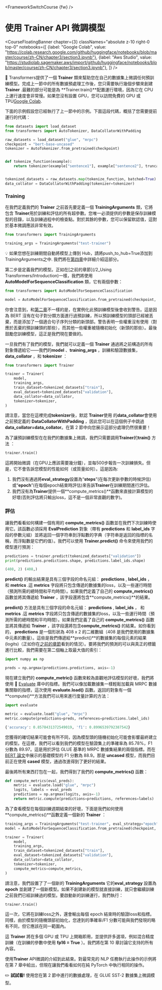 <FrameworkSwitchCourse {fw} />

# 使用 Trainer API 微調模型

<CourseFloatingBanner chapter={3}
  classNames="absolute z-10 right-0 top-0"
  notebooks={[
    {label: "Google Colab", value: "https://colab.research.google.com/github/huggingface/notebooks/blob/master/course/zh-CN/chapter3/section3.ipynb"},
    {label: "Aws Studio", value: "https://studiolab.sagemaker.aws/import/github/huggingface/notebooks/blob/master/course/zh-CN/chapter3/section3.ipynb"},
]} />

<Youtube id="nvBXf7s7vTI"/>

🤗 Transformers提供了一個 **Trainer** 類來幫助您在自己的數據集上微調任何預訓練模型。完成上一節中的所有數據預處理工作後，您只需要執行幾個步驟來創建 **Trainer** .最難的部分可能是為 **Trainer.train()**配置運行環境，因為它在 CPU 上運行速度會非常慢。如果您沒有設置 GPU，您可以訪問免費的 GPU 或 TPU[Google Colab](https://colab.research.google.com/).

下面的示例假設您已經執行了上一節中的示例。下面這段代碼，概括了您需要提前運行的代碼：

```py
from datasets import load_dataset
from transformers import AutoTokenizer, DataCollatorWithPadding

raw_datasets = load_dataset("glue", "mrpc")
checkpoint = "bert-base-uncased"
tokenizer = AutoTokenizer.from_pretrained(checkpoint)


def tokenize_function(example):
    return tokenizer(example["sentence1"], example["sentence2"], truncation=True)


tokenized_datasets = raw_datasets.map(tokenize_function, batched=True)
data_collator = DataCollatorWithPadding(tokenizer=tokenizer)
```

### Training

在我們定義我們的 **Trainer** 之前首先要定義一個 **TrainingArguments** 類，它將包含 **Trainer**用於訓練和評估的所有超參數。您唯一必須提供的參數是保存訓練模型的目錄，以及訓練過程中的檢查點。對於其餘的參數，您可以保留默認值，這對於基本微調應該非常有效。

```py
from transformers import TrainingArguments

training_args = TrainingArguments("test-trainer")
```

<Tip>

💡 如果您想在訓練期間自動將模型上傳到 Hub，請將push_to_hub=True添加到TrainingArguments之中. 我們將在[第四章](/course/chapter4/3)中詳細介紹這部分。

</Tip>

第二步是定義我們的模型。正如在[之前的章節](/2_Using Transformers/Introduction)一樣，我們將使用 **AutoModelForSequenceClassification** 類，它有兩個參數：

```py
from transformers import AutoModelForSequenceClassification

model = AutoModelForSequenceClassification.from_pretrained(checkpoint, num_labels=2)
```

你會注意到，和[第二章](/course/chapter2)不一樣的是，在實例化此預訓練模型後會收到警告。這是因為 BERT 沒有在句子對分類方面進行過預訓練，所以預訓練模型的頭部已經被丟棄，而是添加了一個適合句子序列分類的新頭部。警告表明一些權重沒有使用（對應於丟棄的預訓練頭的那些），而其他一些權重被隨機初始化（新頭的那些）。最後鼓勵您訓練模型，這正是我們現在要做的。

一旦我們有了我們的模型，我們就可以定義一個 **Trainer** 通過將之前構造的所有對象傳遞給它——我們的**model** 、**training_args** ，訓練和驗證數據集，**data_collator** ，和 **tokenizer** ：

```py
from transformers import Trainer

trainer = Trainer(
    model,
    training_args,
    train_dataset=tokenized_datasets["train"],
    eval_dataset=tokenized_datasets["validation"],
    data_collator=data_collator,
    tokenizer=tokenizer,
)
```

請注意，當您在這裡完成**tokenizer**後，默認 **Trainer**使用 的**data_collator**會使用之前預定義的 **DataCollatorWithPadding** ，因此您可以在這個例子中跳過 **data_collator=data_collator**。在第 2 節中向您展示這部分處理仍然很重要！

為了讓預訓練模型在在我們的數據集上微調，我們只需要調用**Trainer**的**train()** 方法 ：

```py
trainer.train()
```

這將開始微調（在GPU上應該需要幾分鐘），並每500步報告一次訓練損失。但是，它不會告訴您模型的性能如何（或質量如何）。這是因為:

1. 我們沒有通過將**eval_strategy**設置為“**steps**”(在每次更新參數的時候評估)或“**epoch**”(在每個epoch結束時評估)來告訴**Trainer**在訓練期間進行評估。
2. 我們沒有為**Trainer**提供一個**compute_metrics()**函數來直接計算模型的好壞(否則評估將只輸出loss，這不是一個非常直觀的數字)。


### 評估

讓我們看看如何構建一個有用的 **compute_metrics()** 函數並在我們下次訓練時使用它。該函數必須採用 **EvalPrediction** 對象（帶有 **predictions** 和 **label_ids** 字段的參數元組）並將返回一個字符串到浮點數的字典（字符串是返回的指標的名稱，而浮點數是它們的值）。我們可以使用 **Trainer.predict()** 命令來使用我們的模型進行預測：

```py
predictions = trainer.predict(tokenized_datasets["validation"])
print(predictions.predictions.shape, predictions.label_ids.shape)
```

```python out
(408, 2) (408,)
```

 **predict()** 的輸出結果是具有三個字段的命名元組： **predictions** , **label_ids** ， 和 **metrics** .這 **metrics** 字段將只包含傳遞的數據集的loss，以及一些運行時間（預測所需的總時間和平均時間）。如果我們定義了自己的 **compute_metrics()** 函數並將其傳遞給 **Trainer** ，該字段還將包含**compute_metrics()**的結果。

**predict()** 方法是具有三個字段的命名元組： **predictions** , **label_ids** ， 和 **metrics** .這 **metrics** 字段將只包含傳遞的數據集的loss，以及一些運行時間（預測所需的總時間和平均時間）。如果我們定義了自己的 **compute_metrics()** 函數並將其傳遞給 **Trainer** ，該字段還將包含**compute_metrics()** 的結果。如你看到的， **predictions** 是一個形狀為 408 x 2 的二維數組（408 是我們使用的數據集中元素的數量）。這些是我們傳遞給**predict()**的數據集的每個元素的結果(logits)（正如你在[之前的章節](/course/chapter2)看到的情況）。要將我們的預測的可以與真正的標籤進行比較，我們需要在第二個軸上取最大值的索引：

```py
import numpy as np

preds = np.argmax(predictions.predictions, axis=-1)
```

現在建立我們的 **compute_metric()** 函數來較為直觀地評估模型的好壞，我們將使用 🤗 [Evaluate](https://github.com/huggingface/evaluate/) 庫中的指標。我們可以像加載數據集一樣輕鬆加載與 MRPC 數據集關聯的指標，這次使用 **evaluate.load()** 函數。返回的對象有一個 **compute()**方法我們可以用來進行度量計算的方法：

```py
import evaluate

metric = evaluate.load("glue", "mrpc")
metric.compute(predictions=preds, references=predictions.label_ids)
```

```python out
{'accuracy': 0.8578431372549019, 'f1': 0.8996539792387542}
```

您獲得的確切結果可能會有所不同，因為模型頭的隨機初始化可能會影響最終建立的模型。在這裡，我們可以看到我們的模型在驗證集上的準確率為 85.78%，F1 分數為 89.97。這是用於評估 GLUE 基準的 MRPC 數據集結果的兩個指標。而在[BERT 論文](https://arxiv.org/pdf/1810.04805.pdf)中展示的基礎模型的 F1 分數為 88.9。那是 **uncased** 模型，而我們目前正在使用 **cased** 模型，通過改進得到了更好的結果。

最後將所有東西打包在一起，我們得到了我們的 **compute_metrics()** 函數：

```py
def compute_metrics(eval_preds):
    metric = evaluate.load("glue", "mrpc")
    logits, labels = eval_preds
    predictions = np.argmax(logits, axis=-1)
    return metric.compute(predictions=predictions, references=labels)
```

為了查看模型在每個訓練週期結束的好壞，下面是我們如何使用**compute_metrics()**函數定義一個新的 **Trainer** ：

```py
training_args = TrainingArguments("test-trainer", eval_strategy="epoch")
model = AutoModelForSequenceClassification.from_pretrained(checkpoint, num_labels=2)

trainer = Trainer(
    model,
    training_args,
    train_dataset=tokenized_datasets["train"],
    eval_dataset=tokenized_datasets["validation"],
    data_collator=data_collator,
    tokenizer=tokenizer,
    compute_metrics=compute_metrics,
)
```

請注意，我們設置了了一個新的 **TrainingArguments** 它的**eval_strategy** 設置為 **epoch** 並創建了一個新模型。如果不創建新的模型就直接訓練，就只會繼續訓練之前我們已經訓練過的模型。要啟動新的訓練運行，我們執行：

```
trainer.train()
```

這一次，它將在訓練loss之外，還會輸出每個 epoch 結束時的驗證loss和指標。同樣，由於模型的隨機頭部初始化，您達到的準確率/F1 分數可能與我們發現的略有不同，但它應該在同一範圍內。

這 **Trainer** 將在多個 GPU 或 TPU 上開箱即用，並提供許多選項，例如混合精度訓練（在訓練的參數中使用 **fp16 = True** ）。我們將在第 10 章討論它支持的所有內容。

使用**Trainer** API微調的介紹到此結束。對最常見的 NLP 任務執行此操作的示例將在第 7 章中給出，但現在讓我們看看如何在純 PyTorch 中執行相同的操作。

<Tip>

✏️ **試試看!** 使用您在第 2 節中進行的數據處理，在 GLUE SST-2 數據集上微調模型。

</Tip>

